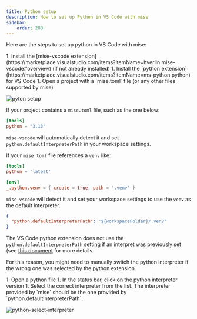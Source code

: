 ```yaml
---
title: Python setup
description: How to set up Python in VS Code with mise
sidebar:
    order: 200
---
```


Here are the steps to set up python in VS Code with mise:

<Steps>
1. Install the [mise-vscode extension](https://marketplace.visualstudio.com/items?itemName=hverlin.mise-vscode#overview) (if not already installed)
1. Install the [python extension](https://marketplace.visualstudio.com/items?itemName=ms-python.python) for VS Code
1. Open a project with a `mise.toml` file (or any other files supported by mise)
</Steps>

![pyton setup](python-example.png)

If your project contains a `mise.toml` file, such as the one below:

```toml [mise.toml]
[tools]
python = "3.13"
```

`mise-vscode` will automatically detect it and set `python.defaultInterpreterPath` in your workspace settings.

If your `mise.toml` file references a `venv` like:

```toml [mise.toml]
[tools]
python = 'latest'

[env]
_.python.venv = { create = true, path = '.venv' }
```

`mise-vscode` will detect it and set your workspace settings to use the `venv` as the default interpreter.
```json [.vscode/settings.json]
{
  "python.defaultInterpreterPath": "${workspaceFolder}/.venv"
}
```

The VS Code python extension does not use the `python.defaultInterpreterPath` setting if an interpret was previously set (see [this document](https://github.com/microsoft/vscode-python/wiki/Setting-descriptions) for more details.

For this reason, you might need to manually switch the python interpreter if the wrong one was selected by the python extension.

<Steps>
1. Open a python file
1. In the status bar, click on the python interpreter version
1. Select the correct interpreter from the list. The interpreter provided by `mise` should be the one provided by `python.defaultInterpreterPath`.
</Steps>

![python-select-interpreter](./python-select-interpreter.png)

